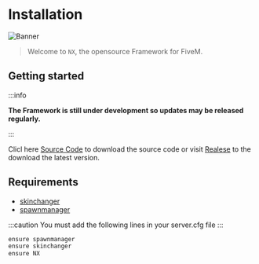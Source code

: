 # Installation

![Banner](/img/welcome.png)

> Welcome to `NX`, the opensource Framework for FiveM.

## Getting started

:::info

**The Framework is still under development so updates may be released regularly.**

:::

Clicl here [Source Code](https://github.com/niiyy/NX) to download the source code or visit [Realese](https://github.com/niiyy/NX/releases) to the download the latest version.

## Requirements

- [skinchanger](https://github.com/mitlight/skinchanger)
- [spawnmanager](https://github.com/citizenfx/cfx-server-data/tree/master/resources/%5Bmanagers%5D/spawnmanager)

:::caution
You must add the following lines in your server.cfg file
:::

```diff title="server.cfg"
ensure spawnmanager
ensure skinchanger
ensure NX
```
